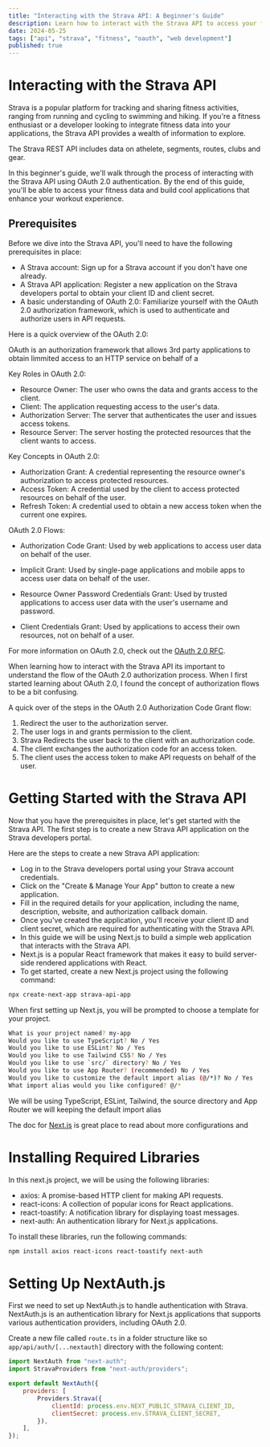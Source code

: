 ```yaml
---
title: "Interacting with the Strava API: A Beginner's Guide"
description: Learn how to interact with the Strava API to access your fitness data and build cool applications that enhance your workout experience.
date: 2024-05-25
tags: ["api", "strava", "fitness", "oauth", "web development"]
published: true
---
```


# Interacting with the Strava API

Strava is a popular platform for tracking and sharing fitness activities, ranging from running and cycling to swimming and hiking.
If you're a fitness enthusiast or a developer looking to integrate fitness data into your applications, the Strava API provides a wealth of information to explore.

The Strava REST API includes data on athelete, segments, routes, clubs and gear.

In this beginner's guide, we'll walk through the process of interacting with the Strava API using OAuth 2.0 authentication.
By the end of this guide, you'll be able to access your fitness data and build cool applications that enhance your workout experience.

## Prerequisites

Before we dive into the Strava API, you'll need to have the following prerequisites in place:

- A Strava account: Sign up for a Strava account if you don't have one already.
- A Strava API application: Register a new application on the Strava developers portal to obtain your client ID and client secret.
- A basic understanding of OAuth 2.0: Familiarize yourself with the OAuth 2.0 authorization framework, which is used to authenticate and authorize users in API requests.

Here is a quick overview of the OAuth 2.0:

OAuth is an authorization framework that allows 3rd party applications to obtain limmited access to an HTTP service on behalf of a

Key Roles in OAuth 2.0:

- Resource Owner: The user who owns the data and grants access to the client.
- Client: The application requesting access to the user's data.
- Authorization Server: The server that authenticates the user and issues access tokens.
- Resource Server: The server hosting the protected resources that the client wants to access.

Key Concepts in OAuth 2.0:

- Authorization Grant: A credential representing the resource owner's authorization to access protected resources.
- Access Token: A credential used by the client to access protected resources on behalf of the user.
- Refresh Token: A credential used to obtain a new access token when the current one expires.

OAuth 2.0 Flows:

- Authorization Code Grant: Used by web applications to access user data on behalf of the user.

- Implicit Grant: Used by single-page applications and mobile apps to access user data on behalf of the user.

- Resource Owner Password Credentials Grant: Used by trusted applications to access user data with the user's username and password.

- Client Credentials Grant: Used by applications to access their own resources, not on behalf of a user.

For more information on OAuth 2.0, check out the [OAuth 2.0 RFC](https://tools.ietf.org/html/rfc6749).

When learning how to interact with the Strava API its important to understand the flow of the OAuth 2.0 authorization process.
When I first started learning about OAuth 2.0, I found the concept of authorization flows to be a bit confusing.

A quick over of the steps in the OAuth 2.0 Authorization Code Grant flow:

1. Redirect the user to the authorization server.
2. The user logs in and grants permission to the client.
3. Strava Redirects the user back to the client with an authorization code.
4. The client exchanges the authorization code for an access token.
5. The client uses the access token to make API requests on behalf of the user.

# Getting Started with the Strava API

Now that you have the prerequisites in place, let's get started with the Strava API.
The first step is to create a new Strava API application on the Strava developers portal.

Here are the steps to create a new Strava API application:

- Log in to the Strava developers portal using your Strava account credentials.
- Click on the "Create & Manage Your App" button to create a new application.
- Fill in the required details for your application, including the name, description, website, and authorization callback domain.
- Once you've created the application, you'll receive your client ID and client secret, which are required for authenticating with the Strava API.
- In this guide we will be using Next.js to build a simple web application that interacts with the Strava API.
- Next.js is a popular React framework that makes it easy to build server-side rendered applications with React.
- To get started, create a new Next.js project using the following command:

```bash
npx create-next-app strava-api-app
```

When first setting up Next.js, you will be prompted to choose a template for your project.

```bash
What is your project named? my-app
Would you like to use TypeScript? No / Yes
Would you like to use ESLint? No / Yes
Would you like to use Tailwind CSS? No / Yes
Would you like to use `src/` directory? No / Yes
Would you like to use App Router? (recommended) No / Yes
Would you like to customize the default import alias (@/*)? No / Yes
What import alias would you like configured? @/*
```

We will be using TypeScript, ESLint, Tailwind, the source directory and App Router we will keeping the default import alias

The doc for [Next.js](https://nextjs.org/docs/getting-started/installation) is great place to read about more configurations and

# Installing Required Libraries

In this next.js project, we will be using the following libraries:

- axios: A promise-based HTTP client for making API requests.
- react-icons: A collection of popular icons for React applications.
- react-toastify: A notification library for displaying toast messages.
- next-auth: An authentication library for Next.js applications.

To install these libraries, run the following commands:

```bash
npm install axios react-icons react-toastify next-auth
```

# Setting Up NextAuth.js

First we need to set up NextAuth.js to handle authentication with Strava.
NextAuth.js is an authentication library for Next.js applications that supports various authentication providers, including OAuth 2.0.

Create a new file called `route.ts` in a folder structure like so `app/api/auth/[...nextauth]` directory with the following content:

```js
import NextAuth from "next-auth";
import StravaProviders from "next-auth/providers";

export default NextAuth({
	providers: [
		Providers.Strava({
			clientId: process.env.NEXT_PUBLIC_STRAVA_CLIENT_ID,
			clientSecret: process.env.STRAVA_CLIENT_SECRET,
		}),
	],
});
```
